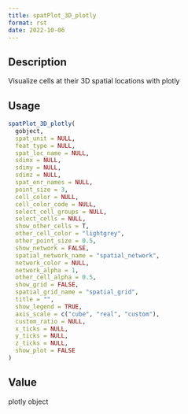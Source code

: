 ```yaml
--- 
title: spatPlot_3D_plotly 
format: rst 
date: 2022-10-06 
--- 
```


## Description

Visualize cells at their 3D spatial locations with plotly


## Usage

```r
spatPlot_3D_plotly(
  gobject,
  spat_unit = NULL,
  feat_type = NULL,
  spat_loc_name = NULL,
  sdimx = NULL,
  sdimy = NULL,
  sdimz = NULL,
  spat_enr_names = NULL,
  point_size = 3,
  cell_color = NULL,
  cell_color_code = NULL,
  select_cell_groups = NULL,
  select_cells = NULL,
  show_other_cells = T,
  other_cell_color = "lightgrey",
  other_point_size = 0.5,
  show_network = FALSE,
  spatial_network_name = "spatial_network",
  network_color = NULL,
  network_alpha = 1,
  other_cell_alpha = 0.5,
  show_grid = FALSE,
  spatial_grid_name = "spatial_grid",
  title = "",
  show_legend = TRUE,
  axis_scale = c("cube", "real", "custom"),
  custom_ratio = NULL,
  x_ticks = NULL,
  y_ticks = NULL,
  z_ticks = NULL,
  show_plot = FALSE
)
```


## Value

plotly object


